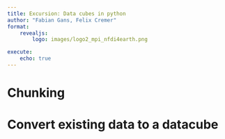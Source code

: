 ```yaml
---
title: Excursion: Data cubes in python
author: "Fabian Gans, Felix Cremer"
format: 
    revealjs:
        logo: images/logo2_mpi_nfdi4earth.png

execute:
    echo: true
---
```


# Chunking

# Convert existing data to a datacube


